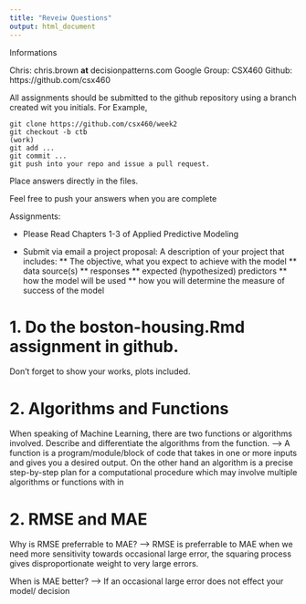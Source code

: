 ---
title: "Reveiw Questions"
output: html_document
---

Informations

Chris: chris.brown **at** decisionpatterns.com
Google Group: CSX460
Github: https://github.com/csx460


All assignments should be submitted to the github repository using a branch created wit you initials. For Example,

    git clone https://github.com/csx460/week2
    git checkout -b ctb
    (work)
    git add ...
    git commit ...
    git push into your repo and issue a pull request.    


Place answers directly in the files.

Feel free to push your answers when you are complete 


Assignments:

* Please Read Chapters 1-3 of Applied Predictive Modeling 


* Submit via email a project proposal: A description of your project that includes:
** The objective, what you expect to achieve with the model
** data source(s)
** responses
** expected (hypothesized) predictors
** how the model will be used 
** how you will determine the measure of success of the model


# 1.  Do the boston-housing.Rmd assignment in github.
Don't forget to show your works, plots included.


# 2. Algorithms and Functions

When speaking of Machine Learning, there are two functions or algorithms involved.
Describe and differentiate the algorithms from the function.
--> A function is a program/module/block of code that takes in one or more inputs and gives you a desired output. On the other hand an algorithm is a precise step-by-step plan for a computational procedure which may involve multiple algorithms or functions with in 

# 2. RMSE and MAE

Why is RMSE preferrable to MAE? 
--> RMSE is preferrable to MAE when we need more sensitivity towards occasional large error, the squaring process gives disproportionate weight to very large errors.

When is MAE better? 
-->  If an occasional large error does not effect your model/ decision 
